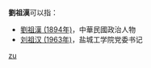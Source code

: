 '''劉祖漢'''可以指：
* [[劉祖漢_(1894年)|劉祖漢 (1894年)]]，中華民國政治人物
* [[刘祖汉_(1963年)|刘祖汉 (1963年)]]，盐城工学院党委书记

{{disambig}}

[[Category:三字刘姓人名消歧义|zu]]